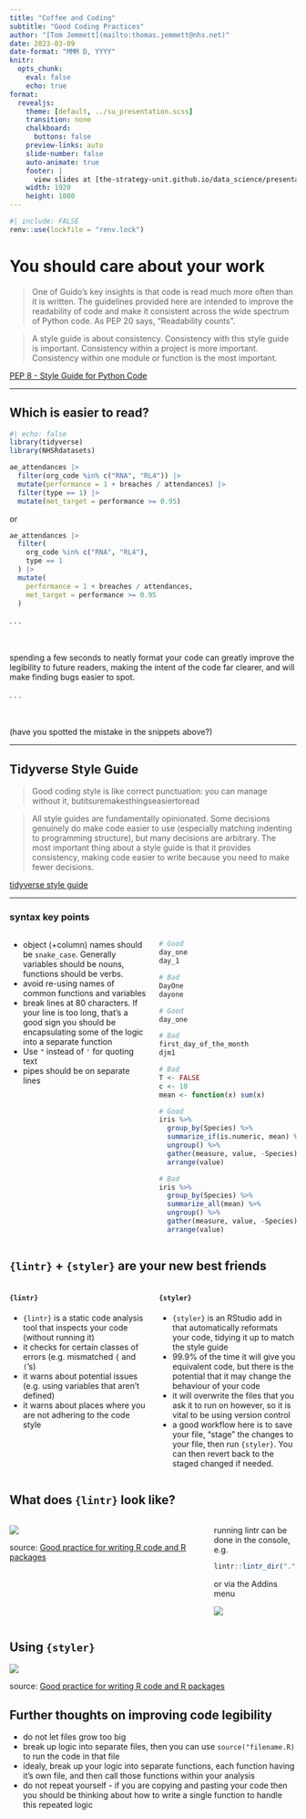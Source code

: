 ---
title: "Coffee and Coding"
subtitle: "Good Coding Practices"
author: "[Tom Jemmett](mailto:thomas.jemmett@nhs.net)"
date: 2023-03-09
date-format: "MMM D, YYYY"
knitr:
  opts_chunk: 
    eval: false
    echo: true
format:
  revealjs:
    theme: [default, ../su_presentation.scss]
    transition: none
    chalkboard:
      buttons: false
    preview-links: auto
    slide-number: false
    auto-animate: true
    footer: |
      view slides at [the-strategy-unit.github.io/data_science/presentations][ds_presentations]
    width: 1920
    height: 1080
---

```{r lockfile}
#| include: FALSE
renv::use(lockfile = "renv.lock")
```


[ds_presentations]: https://the-strategy-unit.github.io/data_science/presentations/


# You should care about your work

> One of Guido’s key insights is that code is read much more often than it is written. The guidelines provided here are intended to improve the readability of code and make it consistent across the wide spectrum of Python code. As PEP 20 says, “Readability counts”.

> A style guide is about consistency. Consistency with this style guide is important. Consistency within a project is more important. Consistency within one module or function is the most important.

[PEP 8 - Style Guide for Python Code][pep8]

[pep8]: https://peps.python.org/pep-0008/

---

## Which is easier to read?

```{r}
#| echo: false
library(tidyverse)
library(NHSRdatasets)
```


```{r}
ae_attendances |>
  filter(org_code %in% c("RNA", "RL4")) |>
  mutate(performance = 1 + breaches / attendances) |>
  filter(type == 1) |>
  mutate(met_target = performance >= 0.95)
```

or

```{r}
ae_attendances |>
  filter(
    org_code %in% c("RNA", "RL4"),
    type == 1
  ) |>
  mutate(
    performance = 1 + breaches / attendances,
    met_target = performance >= 0.95
  )
```

. . .

<br />
<br />
spending a few seconds to neatly format your code can greatly improve the legibility to future readers, making the
intent of the code far clearer, and will make finding bugs easier to spot.

. . .

<br />
<br />
(have you spotted the mistake in the snippets above?)

---

## Tidyverse Style Guide

> Good coding style is like correct punctuation: you can manage without it, butitsuremakesthingseasiertoread

> All style guides are fundamentally opinionated. Some decisions genuinely do make code easier to use (especially matching indenting to programming structure), but many decisions are arbitrary. The most important thing about a style guide is that it provides consistency, making code easier to write because you need to make fewer decisions.

[tidyverse style guide][tidyverse_style]

[tidyverse_style]: https://style.tidyverse.org/

---

### syntax key points

::::{.columns}

:::{.column width="50%"}

* object (+column) names should be `snake_case`. Generally variables should be nouns, functions should be verbs.
* avoid re-using names of common functions and variables
* break lines at 80 characters. If your line is too long, that's a good sign you should be encapsulating some of the
logic into a separate function
* Use `"` instead of `'` for quoting text
* pipes should be on separate lines

:::

:::{.column width="50%"}
```{r}
# Good
day_one
day_1

# Bad
DayOne
dayone
```

```{r}
# Good
day_one

# Bad
first_day_of_the_month
djm1

# Bad
T <- FALSE
c <- 10
mean <- function(x) sum(x)
```

```{r}
# Good
iris %>%
  group_by(Species) %>%
  summarize_if(is.numeric, mean) %>%
  ungroup() %>%
  gather(measure, value, -Species) %>%
  arrange(value)

# Bad
iris %>%
  group_by(Species) %>%
  summarize_all(mean) %>%
  ungroup() %>%
  gather(measure, value, -Species) %>%
  arrange(value)
```

:::

::::

## `{lintr}` + `{styler}` are your new best friends

::::{.columns}

:::{.column width="50%"}

#### `{lintr}`

* `{lintr}` is a static code analysis tool that inspects your code (without running it)
* it checks for certain classes of errors (e.g. mismatched `{` and `(`'s)
* it warns about potential issues (e.g. using variables that aren't defined)
* it warns about places where you are not adhering to the code style

:::

:::{.column width="50%"}

#### `{styler}`

* `{styler}` is an RStudio add in that automatically reformats your code, tidying it up to match the style guide
* 99.9% of the time it will give you equivalent code, but there is the potential that it may change the behaviour of
  your code
* it will overwrite the files that you ask it to run on however, so it is vital to be using version control
* a good workflow here is to save your file, "stage" the changes to your file, then run `{styler}`. You can then revert
  back to the staged changed if needed.

:::

::::

## What does `{lintr}` look like?

::::{.columns}

:::{.column width="70%"}

![](lintr_output.png)

source: [Good practice for writing R code and R packages][gcp]


:::

:::{.column width="30%"}

running lintr can be done in the console, e.g.

```{r}
lintr::lintr_dir(".")
```

or via the Addins menu

![](lintr_addin.png)

:::

::::

## Using `{styler}`

![](styler_0.1.gif)

source: [Good practice for writing R code and R packages][gcp]

[gcp]: https://magrichard.github.io/good_coding_practices/rpresentation.html#12

## Further thoughts on improving code legibility

- do not let files grow too big
- break up logic into separate files, then you can use `source("filename.R)` to run the code in that file
- idealy, break up your logic into separate functions, each function having it's own file, and then call those
  functions within your analysis
- do not repeat yourself - if you are copying and pasting your code then you should be thinking about how to write a
  single function to handle this repeated logic
  
